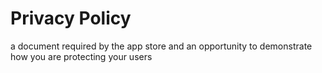 
<Meta title="design system/molecules/policies/privacy policy" />

# Privacy Policy

<Subtitle>
  a document required by the app store and an opportunity to demonstrate how you are protecting your users
</Subtitle>

<Canvas>
  <Story name="privacy policy">
    <PrivacyPolicy companyName="YOUR-COMPANY-NAME" contactEmail="YOUR-SUPPORT-EMAIL" />
  </Story>
</Canvas>
